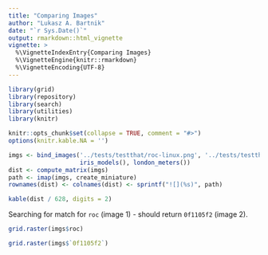 ```yaml
---
title: "Comparing Images"
author: "Lukasz A. Bartnik"
date: "`r Sys.Date()`"
output: rmarkdown::html_vignette
vignette: >
  %\VignetteIndexEntry{Comparing Images}
  %\VignetteEngine{knitr::rmarkdown}
  %\VignetteEncoding{UTF-8}
---
```


```r
library(grid)
library(repository)
library(search)
library(utilities)
library(knitr)

knitr::opts_chunk$set(collapse = TRUE, comment = "#>")
options(knitr.kable.NA = '')
```

```r
imgs <- bind_images('../tests/testthat/roc-linux.png', '../tests/testthat/roc-windows.png',
                    iris_models(), london_meters())
dist <- compute_matrix(imgs)
path <- imap(imgs, create_miniature)
rownames(dist) <- colnames(dist) <- sprintf("![](%s)", path)
```


```r
kable(dist / 628, digits = 2)
```


Searching for match for `roc` (image 1) - should return `0f1105f2` (image 2).

```r
grid.raster(imgs$roc)
```
```r
grid.raster(imgs$`0f1105f2`)
```

